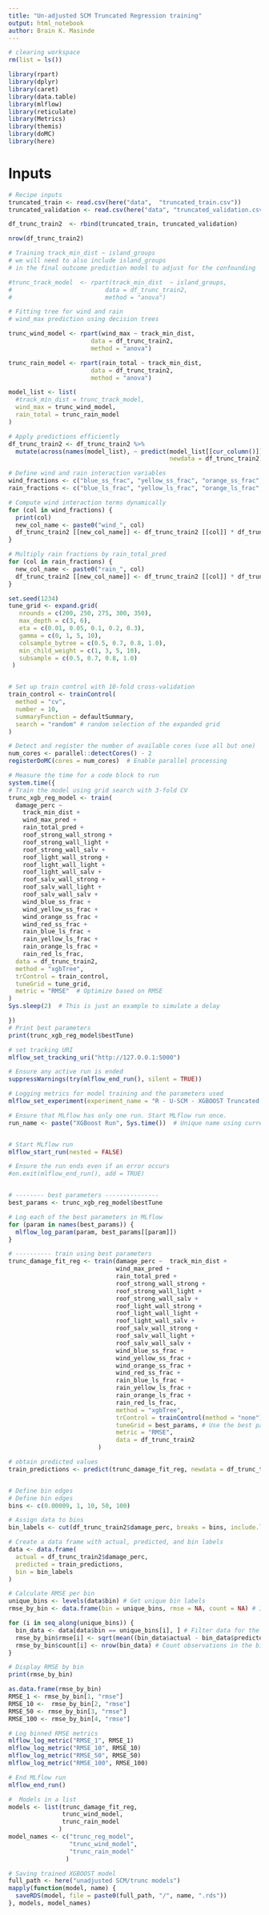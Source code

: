 ```yaml
---
title: "Un-adjusted SCM Truncated Regression training"
output: html_notebook
author: Brain K. Masinde
---
```


```r
# clearing workspace
rm(list = ls())
```


```r
library(rpart)
library(dplyr)
library(caret)
library(data.table)
library(mlflow)
library(reticulate)
library(Metrics)
library(themis)
library(doMC)
library(here)
```

# Inputs
```r
# Recipe inputs
truncated_train <- read.csv(here("data",  "truncated_train.csv"))
truncated_validation <- read.csv(here("data", "truncated_validation.csv"))

df_trunc_train2  <- rbind(truncated_train, truncated_validation)

nrow(df_trunc_train2)
```


```r
# Training track_min_dist ~ island_groups
# we will need to also include island_groups
# in the final outcome prediction model to adjust for the confounding

#trunc_track_model  <- rpart(track_min_dist  ~ island_groups,
#                          data = df_trunc_train2,
#                          method = "anova")

# Fitting tree for wind and rain
# wind_max prediction using decision trees

trunc_wind_model <- rpart(wind_max ~ track_min_dist,
                       data = df_trunc_train2,
                       method = "anova")

trunc_rain_model <- rpart(rain_total ~ track_min_dist,
                       data = df_trunc_train2,
                       method = "anova")
```

```r
model_list <- list(
  #track_min_dist = trunc_track_model,
  wind_max = trunc_wind_model,
  rain_total = trunc_rain_model
)

# Apply predictions efficiently
df_trunc_train2 <- df_trunc_train2 %>%
  mutate(across(names(model_list), ~ predict(model_list[[cur_column()]],
                                             newdata = df_trunc_train2), .names = "{.col}_pred"))

# Define wind and rain interaction variables
wind_fractions <- c("blue_ss_frac", "yellow_ss_frac", "orange_ss_frac", "red_ss_frac")
rain_fractions <- c("blue_ls_frac", "yellow_ls_frac", "orange_ls_frac", "red_ls_frac")

# Compute wind interaction terms dynamically
for (col in wind_fractions) {
  print(col)
  new_col_name <- paste0("wind_", col)
  df_trunc_train2 [[new_col_name]] <- df_trunc_train2 [[col]] * df_trunc_train2 [["wind_max_pred"]]
}

# Multiply rain fractions by rain_total_pred
for (col in rain_fractions) {
  new_col_name <- paste0("rain_", col)
  df_trunc_train2 [[new_col_name]] <- df_trunc_train2 [[col]] * df_trunc_train2 [["rain_total_pred"]]
}
```

```r
set.seed(1234)
tune_grid <- expand.grid(
   nrounds = c(200, 250, 275, 300, 350),
   max_depth = c(3, 6),
   eta = c(0.01, 0.05, 0.1, 0.2, 0.3),
   gamma = c(0, 1, 5, 10),
   colsample_bytree = c(0.5, 0.7, 0.8, 1.0),
   min_child_weight = c(1, 3, 5, 10),
   subsample = c(0.5, 0.7, 0.8, 1.0)
 )


# Set up train control with 10-fold cross-validation
train_control <- trainControl(
  method = "cv",
  number = 10,
  summaryFunction = defaultSummary,
  search = "random" # random selection of the expanded grid
)

# Detect and register the number of available cores (use all but one)
num_cores <- parallel::detectCores() - 2
registerDoMC(cores = num_cores)  # Enable parallel processing

# Measure the time for a code block to run
system.time({
# Train the model using grid search with 3-fold CV
trunc_xgb_reg_model <- train(
  damage_perc ~ 
    track_min_dist +
    wind_max_pred +
    rain_total_pred +
    roof_strong_wall_strong +
    roof_strong_wall_light +
    roof_strong_wall_salv +
    roof_light_wall_strong +
    roof_light_wall_light +
    roof_light_wall_salv +
    roof_salv_wall_strong +
    roof_salv_wall_light +
    roof_salv_wall_salv +
    wind_blue_ss_frac +
    wind_yellow_ss_frac +
    wind_orange_ss_frac +
    wind_red_ss_frac +
    rain_blue_ls_frac +
    rain_yellow_ls_frac +
    rain_orange_ls_frac +
    rain_red_ls_frac,
  data = df_trunc_train2,
  method = "xgbTree",
  trControl = train_control,
  tuneGrid = tune_grid,
  metric = "RMSE"  # Optimize based on RMSE
)
Sys.sleep(2)  # This is just an example to simulate a delay

})
# Print best parameters
print(trunc_xgb_reg_model$bestTune)
```


```r
# set tracking URI
mlflow_set_tracking_uri("http://127.0.0.1:5000")

# Ensure any active run is ended
suppressWarnings(try(mlflow_end_run(), silent = TRUE))

# Logging metrics for model training and the parameters used
mlflow_set_experiment(experiment_name = "R - U-SCM - XGBOOST Truncated regression - CV (Training metircs)")

# Ensure that MLflow has only one run. Start MLflow run once.
run_name <- paste("XGBoost Run", Sys.time())  # Unique name using current time


# Start MLflow run
mlflow_start_run(nested = FALSE)

# Ensure the run ends even if an error occurs
#on.exit(mlflow_end_run(), add = TRUE)


# -------- best parameters ---------------
best_params <- trunc_xgb_reg_model$bestTune

# Log each of the best parameters in MLflow
for (param in names(best_params)) {
  mlflow_log_param(param, best_params[[param]])
}

# ---------- train using best parameters
trunc_damage_fit_reg <- train(damage_perc ~  track_min_dist +
                              wind_max_pred +
                              rain_total_pred +
                              roof_strong_wall_strong +
                              roof_strong_wall_light +
                              roof_strong_wall_salv +
                              roof_light_wall_strong +
                              roof_light_wall_light +
                              roof_light_wall_salv +
                              roof_salv_wall_strong +
                              roof_salv_wall_light +
                              roof_salv_wall_salv +
                              wind_blue_ss_frac +
                              wind_yellow_ss_frac +
                              wind_orange_ss_frac +
                              wind_red_ss_frac +
                              rain_blue_ls_frac +
                              rain_yellow_ls_frac +
                              rain_orange_ls_frac +
                              rain_red_ls_frac,
                              method = "xgbTree",
                              trControl = trainControl(method = "none"),
                              tuneGrid = best_params, # Use the best parameters here
                              metric = "RMSE",
                              data = df_trunc_train2
                         )

# obtain predicted values
train_predictions <- predict(trunc_damage_fit_reg, newdata = df_trunc_train2)


# Define bin edges
# Define bin edges
bins <- c(0.00009, 1, 10, 50, 100)

# Assign data to bins
bin_labels <- cut(df_trunc_train2$damage_perc, breaks = bins, include.lowest = TRUE, right = TRUE)

# Create a data frame with actual, predicted, and bin labels
data <- data.frame(
  actual = df_trunc_train2$damage_perc,
  predicted = train_predictions,
  bin = bin_labels
)

# Calculate RMSE per bin
unique_bins <- levels(data$bin) # Get unique bin labels
rmse_by_bin <- data.frame(bin = unique_bins, rmse = NA, count = NA) # Initialize results data frame

for (i in seq_along(unique_bins)) {
  bin_data <- data[data$bin == unique_bins[i], ] # Filter data for the current bin
  rmse_by_bin$rmse[i] <- sqrt(mean((bin_data$actual - bin_data$predicted)^2, na.rm = TRUE)) # Calculate RMSE
  rmse_by_bin$count[i] <- nrow(bin_data) # Count observations in the bin
}

# Display RMSE by bin
print(rmse_by_bin)

as.data.frame(rmse_by_bin)
RMSE_1 <- rmse_by_bin[1, "rmse"]
RMSE_10 <-  rmse_by_bin[2, "rmse"]
RMSE_50 <- rmse_by_bin[3, "rmse"]
RMSE_100 <- rmse_by_bin[4, "rmse"]

# Log binned RMSE metrics
mlflow_log_metric("RMSE_1", RMSE_1)
mlflow_log_metric("RMSE_10", RMSE_10)
mlflow_log_metric("RMSE_50", RMSE_50)
mlflow_log_metric("RMSE_100", RMSE_100)

# End MLflow run
mlflow_end_run()
```


```r
#  Models in a list 
models <- list(trunc_damage_fit_reg,
               trunc_wind_model,
               trunc_rain_model
              )
model_names <- c("trunc_reg_model",
                 "trunc_wind_model",
                 "trunc_rain_model"
                )

# Saving trained XGBOOST model 
full_path <- here("unadjusted SCM/trunc models")
mapply(function(model, name) {
  saveRDS(model, file = paste0(full_path, "/", name, ".rds"))
}, models, model_names)
```

